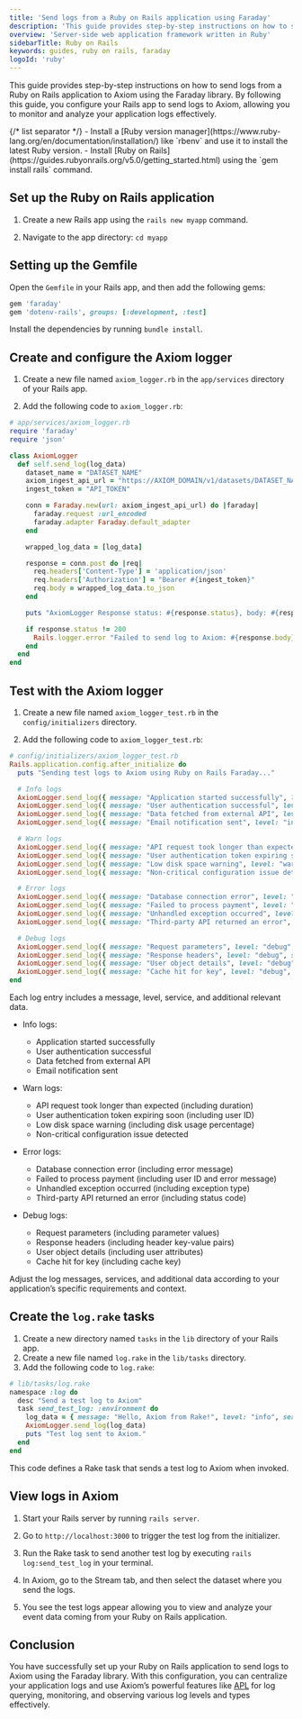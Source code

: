 ```yaml
---
title: 'Send logs from a Ruby on Rails application using Faraday'
description: 'This guide provides step-by-step instructions on how to send logs from a Ruby on Rails application to Axiom using the Faraday library.'
overview: 'Server-side web application framework written in Ruby'
sidebarTitle: Ruby on Rails
keywords: guides, ruby on rails, faraday
logoId: 'ruby'
---
```



This guide provides step-by-step instructions on how to send logs from a Ruby on Rails application to Axiom using the Faraday library. By following this guide, you configure your Rails app to send logs to Axiom, allowing you to monitor and analyze your application logs effectively.

<Prerequisites />
{/* list separator */}
- Install a [Ruby version manager](https://www.ruby-lang.org/en/documentation/installation/) like `rbenv` and use it to install the latest Ruby version.
- Install [Ruby on Rails](https://guides.rubyonrails.org/v5.0/getting_started.html) using the `gem install rails` command.

## Set up the Ruby on Rails application

1. Create a new Rails app using the `rails new myapp` command.

2. Navigate to the app directory: `cd myapp`

## Setting up the Gemfile

Open the `Gemfile` in your Rails app, and then add the following gems:

```ruby
gem 'faraday'
gem 'dotenv-rails', groups: [:development, :test]
```

Install the dependencies by running `bundle install`.

## Create and configure the Axiom logger

1. Create a new file named `axiom_logger.rb` in the `app/services` directory of your Rails app.

2. Add the following code to `axiom_logger.rb`:

```ruby
# app/services/axiom_logger.rb
require 'faraday'
require 'json'

class AxiomLogger
  def self.send_log(log_data)
    dataset_name = "DATASET_NAME"
    axiom_ingest_api_url = "https://AXIOM_DOMAIN/v1/datasets/DATASET_NAME/ingest"
    ingest_token = "API_TOKEN"

    conn = Faraday.new(url: axiom_ingest_api_url) do |faraday|
      faraday.request :url_encoded
      faraday.adapter Faraday.default_adapter
    end

    wrapped_log_data = [log_data]

    response = conn.post do |req|
      req.headers['Content-Type'] = 'application/json'
      req.headers['Authorization'] = "Bearer #{ingest_token}"
      req.body = wrapped_log_data.to_json
    end

    puts "AxiomLogger Response status: #{response.status}, body: #{response.body}"

    if response.status != 200
      Rails.logger.error "Failed to send log to Axiom: #{response.body}"
    end
  end
end
```

<Info>
<ReplaceDatasetToken />
<ReplaceDomain />
</Info>

## Test with the Axiom logger

1. Create a new file named `axiom_logger_test.rb` in the `config/initializers` directory.

2. Add the following code to `axiom_logger_test.rb`:

```ruby
# config/initializers/axiom_logger_test.rb
Rails.application.config.after_initialize do
  puts "Sending test logs to Axiom using Ruby on Rails Faraday..."

  # Info logs
  AxiomLogger.send_log({ message: "Application started successfully", level: "info", service: "initializer" })
  AxiomLogger.send_log({ message: "User authentication successful", level: "info", service: "auth" })
  AxiomLogger.send_log({ message: "Data fetched from external API", level: "info", service: "external_api" })
  AxiomLogger.send_log({ message: "Email notification sent", level: "info", service: "email" })

  # Warn logs
  AxiomLogger.send_log({ message: "API request took longer than expected", level: "warn", service: "external_api", duration: 1500 })
  AxiomLogger.send_log({ message: "User authentication token expiring soon", level: "warn", service: "auth", user_id: 123 })
  AxiomLogger.send_log({ message: "Low disk space warning", level: "warn", service: "system", disk_usage: "85%" })
  AxiomLogger.send_log({ message: "Non-critical configuration issue detected", level: "warn", service: "config" })

  # Error logs
  AxiomLogger.send_log({ message: "Database connection error", level: "error", service: "database", error: "Timeout" })
  AxiomLogger.send_log({ message: "Failed to process payment", level: "error", service: "payment", user_id: 456, error: "Invalid card" })
  AxiomLogger.send_log({ message: "Unhandled exception occurred", level: "error", service: "application", exception: "NoMethodError" })
  AxiomLogger.send_log({ message: "Third-party API returned an error", level: "error", service: "integration", status_code: 500 })

  # Debug logs
  AxiomLogger.send_log({ message: "Request parameters", level: "debug", service: "api", params: { page: 1, limit: 20 } })
  AxiomLogger.send_log({ message: "Response headers", level: "debug", service: "api", headers: { "Content-Type" => "application/json" } })
  AxiomLogger.send_log({ message: "User object details", level: "debug", service: "user", user: { id: 789, name: "Axiom Observability", email: "support@axiom.co" } })
  AxiomLogger.send_log({ message: "Cache hit for key", level: "debug", service: "cache", key: "popular_products" })
end
```

Each log entry includes a message, level, service, and additional relevant data.

- Info logs:
    - Application started successfully
    - User authentication successful
    - Data fetched from external API
    - Email notification sent

- Warn logs:
    - API request took longer than expected (including duration)
    - User authentication token expiring soon (including user ID)
    - Low disk space warning (including disk usage percentage)
    - Non-critical configuration issue detected

- Error logs:
    - Database connection error (including error message)
    - Failed to process payment (including user ID and error message)
    - Unhandled exception occurred (including exception type)
    - Third-party API returned an error (including status code)

- Debug logs:
    - Request parameters (including parameter values)
    - Response headers (including header key-value pairs)
    - User object details (including user attributes)
    - Cache hit for key (including cache key)

Adjust the log messages, services, and additional data according to your application’s specific requirements and context.

## Create the `log.rake` tasks

1. Create a new directory named `tasks` in the `lib` directory of your Rails app.
2. Create a new file named `log.rake` in the `lib/tasks` directory.
3. Add the following code to `log.rake`:

```ruby
# lib/tasks/log.rake
namespace :log do
  desc "Send a test log to Axiom"
  task send_test_log: :environment do
    log_data = { message: "Hello, Axiom from Rake!", level: "info", service: "rake_task" }
    AxiomLogger.send_log(log_data)
    puts "Test log sent to Axiom."
  end
end
```

This code defines a Rake task that sends a test log to Axiom when invoked.

## View logs in Axiom

1. Start your Rails server by running `rails server`.

2. Go to `http://localhost:3000` to trigger the test log from the initializer.

3. Run the Rake task to send another test log by executing `rails log:send_test_log` in your terminal.

4. In Axiom, go to the Stream tab, and then select the dataset where you send the logs.

5. You see the test logs appear allowing you to view and analyze your event data coming from your Ruby on Rails application.


## Conclusion

You have successfully set up your Ruby on Rails application to send logs to Axiom using the Faraday library. With this configuration, you can centralize your application logs and use Axiom’s powerful features like [APL](/apl/introduction) for log querying, monitoring, and observing various log levels and types effectively.
